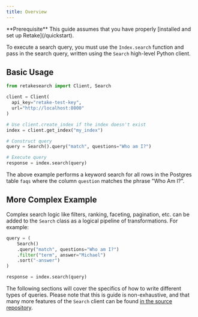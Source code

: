 ```yaml
---
title: Overview
---
```


<Info>
  **Prerequisite** This guide assumes that you have properly [installed and set
  up Retake](/quickstart).
</Info>

To execute a search query, you must use the `Index.search` function and
pass in the search query, written using the `Search` high-level Python client.

## Basic Usage

```python
from retakesearch import Client, Search

client = Client(
  api_key="retake-test-key",
  url="http://localhost:8000"
)

# Use client.create_index if the index doesn't exist
index = client.get_index("my_index")

# Construct query
query = Search().query("match", questions="Who am I?")

# Execute query
response = index.search(query)
```

The above example performs a keyword search for all rows in the Postgres table `faqs` where
the column `question` matches the phrase "Who Am I?".

## More Complex Example

Complex search logic like filters, ranking, faceting, pagination, etc. can be added to the `Search` class
as a logical pipeline of transformations. For example:

```python
query = (
    Search()
    .query("match", questions="Who am I?")
    .filter("term", answer="Michael")
    .sort("-answer")
)

response = index.search(query)
```

The following sections will cover the specifics of how to write different types of queries. Please note
that this is guide is non-exhaustive, and that many more features of the `Search` client can be found
[in the source repository](https://github.com/getretake/opensearch-py).
